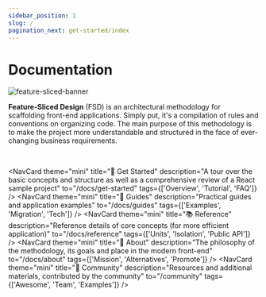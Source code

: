 ```yaml
---
sidebar_position: 1
slug: /
pagination_next: get-started/index
---
```


# Documentation

![feature-sliced-banner](/img/banner.jpg)

**Feature-Sliced Design** (FSD) is an architectural methodology for scaffolding front-end applications. Simply put, it's a compilation of rules and conventions on organizing code. The main purpose of this methodology is to make the project more understandable and structured in the face of ever-changing business requirements.


<NavCard
    theme="primary"
    Icon="🍰"
    title="New to FSD?" 
    description="Learn the basics with quick overview of methodology"
    to="/docs/get-started/overview"
/>

<!-- TODO: move to features/doc-index -->

<br />

<NavCard
    theme="mini"
    title="🚀 Get Started" 
    description="A tour over the basic concepts and structure as well as a comprehensive review of a React sample project"
    to="/docs/get-started"
    tags={['Overview', 'Tutorial', 'FAQ']}
/>
<NavCard
    theme="mini"
    title="🎯 Guides" 
    description="Practical guides and application examples"
    to="/docs/guides"
    tags={['Examples', 'Migration', 'Tech']}
/>
<NavCard
    theme="mini"
    title="📚 Reference" 
    description="Reference details of core concepts (for more efficient application)"
    to="/docs/reference"
    tags={['Units', 'Isolation', 'Public API']}
/>
<NavCard
    theme="mini"
    title="🍰 About" 
    description="The philosophy of the methodology, its goals and place in the modern front-end"
    to="/docs/about"
    tags={['Mission', 'Alternatives', 'Promote']}
/>
<NavCard
    theme="mini"
    title="💫 Community" 
    description="Resources and additional materials, contributed by the community"
    to="/community"
    tags={['Awesome', 'Team', 'Examples']}
/>
<NavCard
    theme="mini"
    title="🛠 Examples" 
    description="Projects built with Feature-Sliced Design"
    to="/examples"
/>
